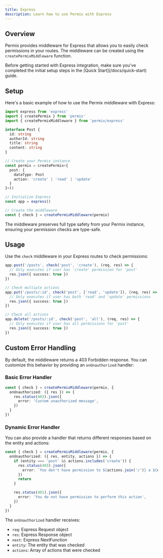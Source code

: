 ```yaml
---
title: Express
description: Learn how to use Permix with Express
---
```


## Overview

Permix provides middleware for Express that allows you to easily check permissions in your routes. The middleware can be created using the `createPermixMiddleware` function.

<Callout>
Before getting started with Express integration, make sure you've completed the initial setup steps in the [Quick Start](/docs/quick-start) guide.
</Callout>

<Steps>

<Step>

## Setup

Here's a basic example of how to use the Permix middleware with Express:

```ts twoslash
import express from 'express'
import { createPermix } from 'permix'
import { createPermixMiddleware } from 'permix/express'

interface Post {
  id: string
  authorId: string
  title: string
  content: string
}

// Create your Permix instance
const permix = createPermix<{
  post: {
    dataType: Post
    action: 'create' | 'read' | 'update'
  }
}>()

// Initialize Express
const app = express()

// Create the middleware
const { check } = createPermixMiddleware(permix)
```

<Callout>
The middleware preserves full type safety from your Permix instance, ensuring your permission checks are type-safe.
</Callout>

</Step>

<Step>

## Usage

Use the `check` middleware in your Express routes to check permissions:

```ts
app.post('/posts', check('post', 'create'), (req, res) => {
  // Only executes if user has 'create' permission for 'post'
  res.json({ success: true })
})

// Check multiple actions
app.put('/posts/:id', check('post', ['read', 'update']), (req, res) => {
  // Only executes if user has both 'read' and 'update' permissions
  res.json({ success: true })
})

// Check all actions
app.delete('/posts/:id', check('post', 'all'), (req, res) => {
  // Only executes if user has all permissions for 'post'
  res.json({ success: true })
})
```

</Step>

</Steps>

## Custom Error Handling

By default, the middleware returns a 403 Forbidden response. You can customize this behavior by providing an `onUnauthorized` handler:

### Basic Error Handler

```ts
const { check } = createPermixMiddleware(permix, {
  onUnauthorized: ({ res }) => {
    res.status(403).json({
      error: 'Custom unauthorized message',
    })
  }
})
```

### Dynamic Error Handler

You can also provide a handler that returns different responses based on the entity and actions:

```ts
const { check } = createPermixMiddleware(permix, {
  onUnauthorized: ({ res, entity, actions }) => {
    if (entity === 'post' && actions.includes('create')) {
      res.status(403).json({
        error: `You don't have permission to ${actions.join('/')} a ${entity}`,
      })
      return
    }

    res.status(401).json({
      error: 'You do not have permission to perform this action',
    })
  }
})
```

The `onUnauthorized` handler receives:
- `req`: Express Request object
- `res`: Express Response object
- `next`: Express NextFunction
- `entity`: The entity that was checked
- `actions`: Array of actions that were checked
